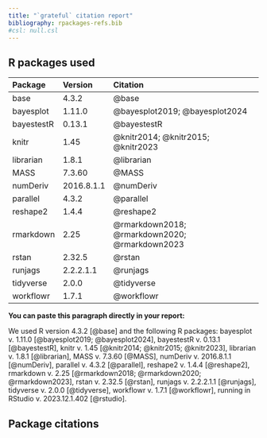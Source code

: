 ```yaml
---
title: "`grateful` citation report"
bibliography: rpackages-refs.bib
#csl: null.csl
---
```


## R packages used

|Package    |Version    |Citation                                       |
|:----------|:----------|:----------------------------------------------|
|base       |4.3.2      |@base                                          |
|bayesplot  |1.11.0     |@bayesplot2019; @bayesplot2024                 |
|bayestestR |0.13.1     |@bayestestR                                    |
|knitr      |1.45       |@knitr2014; @knitr2015; @knitr2023             |
|librarian  |1.8.1      |@librarian                                     |
|MASS       |7.3.60     |@MASS                                          |
|numDeriv   |2016.8.1.1 |@numDeriv                                      |
|parallel   |4.3.2      |@parallel                                      |
|reshape2   |1.4.4      |@reshape2                                      |
|rmarkdown  |2.25       |@rmarkdown2018; @rmarkdown2020; @rmarkdown2023 |
|rstan      |2.32.5     |@rstan                                         |
|runjags    |2.2.2.1.1  |@runjags                                       |
|tidyverse  |2.0.0      |@tidyverse                                     |
|workflowr  |1.7.1      |@workflowr                                     |

**You can paste this paragraph directly in your report:**

We used R version 4.3.2 [@base] and the following R packages: bayesplot v. 1.11.0 [@bayesplot2019; @bayesplot2024], bayestestR v. 0.13.1 [@bayestestR], knitr v. 1.45 [@knitr2014; @knitr2015; @knitr2023], librarian v. 1.8.1 [@librarian], MASS v. 7.3.60 [@MASS], numDeriv v. 2016.8.1.1 [@numDeriv], parallel v. 4.3.2 [@parallel], reshape2 v. 1.4.4 [@reshape2], rmarkdown v. 2.25 [@rmarkdown2018; @rmarkdown2020; @rmarkdown2023], rstan v. 2.32.5 [@rstan], runjags v. 2.2.2.1.1 [@runjags], tidyverse v. 2.0.0 [@tidyverse], workflowr v. 1.7.1 [@workflowr], running in RStudio v. 2023.12.1.402 [@rstudio].

## Package citations

